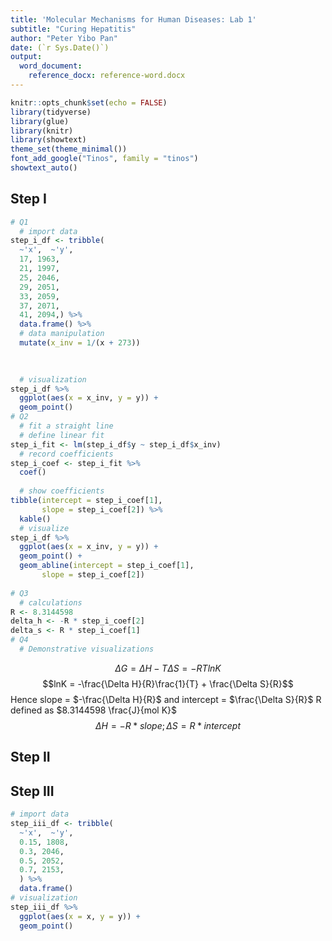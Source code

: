 ```yaml
---
title: 'Molecular Mechanisms for Human Diseases: Lab 1'
subtitle: "Curing Hepatitis"
author: "Peter Yibo Pan"
date: (`r Sys.Date()`)
output:
  word_document:
    reference_docx: reference-word.docx
---
```


```r
knitr::opts_chunk$set(echo = FALSE)
library(tidyverse)
library(glue)
library(knitr)
library(showtext)
theme_set(theme_minimal())
font_add_google("Tinos", family = "tinos")
showtext_auto()
```

## Step I

```r

# Q1
  # import data 
step_i_df <- tribble(
  ~'x',  ~'y',
  17, 1963, 
  21, 1997, 
  25, 2046, 
  29, 2051, 
  33, 2059, 
  37, 2071,
  41, 2094,) %>%
  data.frame() %>% 
  # data manipulation
  mutate(x_inv = 1/(x + 273))
  
  

  # visualization
step_i_df %>% 
  ggplot(aes(x = x_inv, y = y)) + 
  geom_point()
# Q2
  # fit a straight line
  # define linear fit
step_i_fit <- lm(step_i_df$y ~ step_i_df$x_inv)
  # record coefficients
step_i_coef <- step_i_fit %>%
  coef()
  
  # show coefficients
tibble(intercept = step_i_coef[1], 
       slope = step_i_coef[2]) %>%
  kable()
  # visualize
step_i_df %>% 
  ggplot(aes(x = x_inv, y = y)) + 
  geom_point() + 
  geom_abline(intercept = step_i_coef[1], 
       slope = step_i_coef[2])
  
# Q3 
  # calculations
R <- 8.3144598
delta_h <- -R * step_i_coef[2]
delta_s <- R * step_i_coef[1]
# Q4
  # Demonstrative visualizations

```

$$ \Delta G = \Delta H- T \Delta S = -RTlnK$$ $$lnK = -\frac{\Delta H}{R}\frac{1}{T} + \frac{\Delta S}{R}$$ Hence slope = $-\frac{\Delta H}{R}$ and intercept = $\frac{\Delta S}{R}$ R defined as $8.3144598 \frac{J}{mol K}$ $$ \Delta H = - R * slope; \Delta S = R * intercept$$

## Step II

## Step III
```r
# import data
step_iii_df <- tribble(
  ~'x',  ~'y',
  0.15, 1808, 
  0.3, 2046, 
  0.5, 2052, 
  0.7, 2153, 
  ) %>%
  data.frame() 
# visualization
step_iii_df %>%
  ggplot(aes(x = x, y = y)) + 
  geom_point()


```
